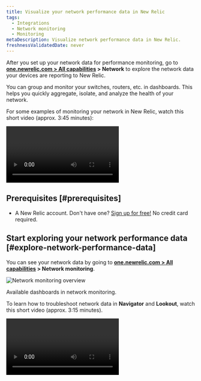 ```yaml
---
title: Visualize your network performance data in New Relic
tags:
  - Integrations
  - Network monitoring
  - Monitoring
metaDescription: Visualize network performance data in New Relic.
freshnessValidatedDate: never
---
```


After you set up your network data for performance monitoring, go to <DNT>**[one.newrelic.com > All capabilities](https://one.newrelic.com/all-capabilities) > Network**</DNT> to explore the network data your devices are reporting to New Relic.

You can group and monitor your switches, routers, etc. in dashboards. This helps you quickly aggregate, isolate, and analyze the health of your network.

For some examples of monitoring your network in New Relic, watch this short video (approx. 3:45 minutes):

<Video
  id="rnxfPSR_ZCo"
  type="youtube"
/>

## Prerequisites [#prerequisites]

* A New Relic account. Don't have one? [Sign up for free!](https://newrelic.com/signup) No credit card required.

## Start exploring your network performance data [#explore-network-performance-data]

You can see your network data by going to <DNT>**[one.newrelic.com > All capabilities](https://one.newrelic.com/all-capabilities) > Network monitoring**</DNT>.

<img
  title="Network monitoring overview"
  alt="Network monitoring overview"
  src="/images/network_screenshot-full_device-performance.webp"
/>

<figcaption>
  Available dashboards in network monitoring.
</figcaption>

To learn how to troubleshoot network data in <DNT>**Navigator**</DNT> and <DNT>**Lookout**</DNT>, watch this short video (approx. 3:15 minutes).

<Video
  id="qkakBi0Lc9Y"
  type="youtube"
/>
